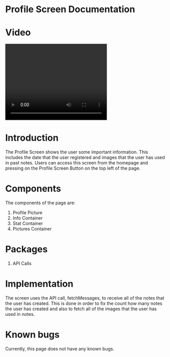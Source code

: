 # Profile Screen Documentation

# Video

<video width="320" height="240" controls>
  <source src="./ProfileScreenVideo.MP4" type="video/mp4"/>
</video>

# Introduction

The Profile Screen shows the user some important information. This includes the date that the user registered and images that the user has used in past notes. Users can access this screen from the homepage and pressing on the Profile Screen Button on the top left of the page.

# Components

The components of the page are:

1. Profile Picture
2. Info Container
3. Stat Container
4. Pictures Container

# Packages

1. API Calls

# Implementation

The screen uses the API call, fetchMessages, to receive all of the notes that the user has created. This is done in order to fix the count how many notes the user has created and also to fetch all of the images that the user has used in notes.

# Known bugs

Currently, this page does not have any known bugs.